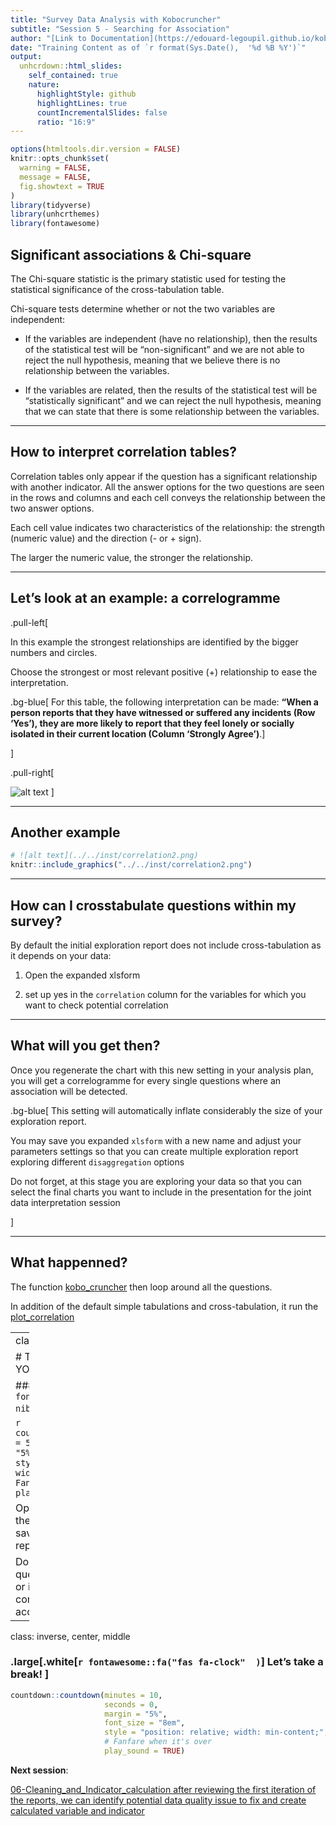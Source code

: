 ```yaml
---
title: "Survey Data Analysis with Kobocruncher"
subtitle: "Session 5 - Searching for Association"
author: "[Link to Documentation](https://edouard-legoupil.github.io/kobocruncher/) -- [Link to Previous Session](04-Setting_Crosstabulation.html) -- [Link to Next Session](06-Cleaning_and_Indicator_calculation.html)  "
date: "Training Content as of `r format(Sys.Date(),  '%d %B %Y')`"
output:
  unhcrdown::html_slides:
    self_contained: true
    nature:
      highlightStyle: github
      highlightLines: true
      countIncrementalSlides: false
      ratio: "16:9"
---
```


```r
options(htmltools.dir.version = FALSE)
knitr::opts_chunk$set(
  warning = FALSE,
  message = FALSE,
  fig.showtext = TRUE
)
library(tidyverse)
library(unhcrthemes)
library(fontawesome)
```


## Significant associations & Chi-square 

The Chi-square statistic is the primary statistic used for testing the statistical significance of the cross-tabulation table. 

Chi-square tests determine whether or not the two variables are independent:

 * If the variables are independent (have no relationship), then the results of the statistical test will be “non-significant” and we are not able to reject the null hypothesis, meaning that we believe there is no relationship between the variables. 
 
 * If the variables are related, then the results of the statistical test will be “statistically significant” and we can reject the null hypothesis, meaning that we can state that there is some relationship between the variables.


---

## How to interpret correlation tables? 



Correlation tables only appear if the question has a significant relationship with another indicator. All the answer options for the two questions are seen in the rows and columns and each cell conveys the relationship between the two answer options. 

Each cell value indicates two characteristics of the relationship: the strength (numeric value) and the direction (- or + sign). 

The larger the numeric value, the stronger the relationship. 


---

## Let's look at an example: a correlogramme

.pull-left[
 
In this example the strongest relationships are identified by the bigger numbers and circles. 

Choose the strongest or most relevant positive (+) relationship to ease the interpretation. 



 
 .bg-blue[
For this table, the following interpretation can be made: __“When a person reports that they have witnessed or suffered any incidents (Row ‘Yes’), they are more likely to report that they feel lonely or socially isolated in their current location (Column ‘Strongly Agree’)__.
] 




]

.pull-right[


![alt text](../../inst/correlation.png)
]


---

## Another example

```r
# ![alt text](../../inst/correlation2.png)
knitr::include_graphics("../../inst/correlation2.png")
```




---

## How can I crosstabulate questions within my survey?


By default the initial exploration report does not include cross-tabulation as it depends on your data:


 1. Open the expanded xlsform 
 
 2. set up yes in the `correlation` column for the variables for which you want to check potential correlation
 
---

## What will you get then?

Once you regenerate the chart with this new setting in your analysis plan, you will get a correlogramme for every single questions where an association will be detected.

 .bg-blue[
This setting will automatically inflate considerably the size of your exploration report.

You may save you expanded `xlsform` with a new name and adjust your parameters settings so that you can create multiple exploration report exploring different `disaggregation` options

Do not forget, at this stage you are exploring your data so that you can select the final charts you want to include in the presentation for the joint data interpretation session

]   

---

## What happenned?


The function [kobo_cruncher](https://edouard-legoupil.github.io/kobocruncher/reference/kobo_cruncher.html) then loop around all the questions.

In addition of the default simple tabulations and cross-tabulation, it run the [plot_correlation](https://edouard-legoupil.github.io/kobocruncher/reference/plot_correlation.html)

  
 
 
---
class: inverse, center, middle

# TIME TO PRACTISE ON YOUR OWN! 

### .large[.white[`r fontawesome::fa("fas fa-pen-nib"  )  `] **5 minutes! **] 

 
```r
countdown::countdown(minutes = 5,
                     seconds = 0,
                     margin = "5%",
                     font_size = "8em",
                     style = "position: relative; width: min-content;",
                     # Fanfare when it's over
                     play_sound = TRUE)
```


Open your xlsform and fill in the .large[correlation] column, save and knit again your report
 

 

Do not hesitate to raise your questions in the [ticket system](https://github.com/Edouard-Legoupil/kobocruncher/issues/new) or in the chat so the training content can be improved accordingly! 
 
---
class: inverse, center, middle



### .large[.white[`r fontawesome::fa("fas fa-clock"  )  `] **Let's take a break! **] 
 
```r
countdown::countdown(minutes = 10,
                     seconds = 0,
                     margin = "5%",
                     font_size = "8em",
                     style = "position: relative; width: min-content;",
                     # Fanfare when it's over
                     play_sound = TRUE)
```


__Next session__: 

[06-Cleaning_and_Indicator_calculation after reviewing the first iteration of the reports, we can identify potential data quality issue to fix and create calculated variable and indicator ](06-Cleaning_and_Indicator_calculation.html)
